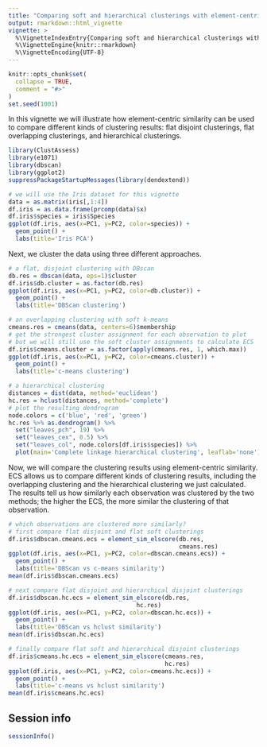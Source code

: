 ```yaml
---
title: "Comparing soft and hierarchical clusterings with element-centric similarity"
output: rmarkdown::html_vignette
vignette: >
  %\VignetteIndexEntry{Comparing soft and hierarchical clusterings with element-centric similarity}
  %\VignetteEngine{knitr::rmarkdown}
  %\VignetteEncoding{UTF-8}
---
```


```r
knitr::opts_chunk$set(
  collapse = TRUE,
  comment = "#>"
)
set.seed(1001)
```

In this vignette we will illustrate how element-centric similarity can be used
to compare different kinds of clustering results: flat disjoint clusterings, 
flat overlapping clusterings, and hierarchical clusterings.
```r
library(ClustAssess)
library(e1071)
library(dbscan)
library(ggplot2)
suppressPackageStartupMessages(library(dendextend))

# we will use the Iris dataset for this vignette
data = as.matrix(iris[,1:4])
df.iris = as.data.frame(prcomp(data)$x)
df.iris$species = iris$Species
ggplot(df.iris, aes(x=PC1, y=PC2, color=species)) + 
  geom_point() + 
  labs(title='Iris PCA')
```


Next, we cluster the data using three different approaches.
```r
# a flat, disjoint clustering with DBscan
db.res = dbscan(data, eps=1)$cluster
df.iris$db.cluster = as.factor(db.res)
ggplot(df.iris, aes(x=PC1, y=PC2, color=db.cluster)) + 
  geom_point() + 
  labs(title='DBScan clustering')

# an overlapping clustering with soft k-means
cmeans.res = cmeans(data, centers=6)$membership
# get the strongest cluster assignment for each observation to plot
# but we will still use the soft cluster assignments to calculate ECS
df.iris$cmeans.cluster = as.factor(apply(cmeans.res, 1, which.max))
ggplot(df.iris, aes(x=PC1, y=PC2, color=cmeans.cluster)) + 
  geom_point() + 
  labs(title='c-means clustering')

# a hierarchical clustering
distances = dist(data, method='euclidean')
hc.res = hclust(distances, method='complete')
# plot the resulting dendrogram
node.colors = c('blue', 'red', 'green')
hc.res %>% as.dendrogram() %>% 
  set("leaves_pch", 19) %>% 
  set("leaves_cex", 0.5) %>% 
  set("leaves_col", node.colors[df.iris$species]) %>% 
  plot(main='Complete linkage hierarchical clustering', leaflab='none')
```

Now, we will compare the clustering results using element-centric similarity.
ECS allows us to compare different kinds of clustering results, including
the overlapping clustering and the hierarchical clustering we just 
calculated. The results tell us how similarly each observation was clustered
by the two methods; the higher the ECS, the more similar the clustering
of that observation.
```r
# which observations are clustered more similarly?
# first compare flat disjoint and flat soft clusterings
df.iris$dbscan.cmeans.ecs = element_sim_elscore(db.res, 
                                                cmeans.res)
ggplot(df.iris, aes(x=PC1, y=PC2, color=dbscan.cmeans.ecs)) + 
  geom_point() + 
  labs(title='DBScan vs c-means similarity')
mean(df.iris$dbscan.cmeans.ecs)

# next compare flat disjoint and hierarchical disjoint clusterings
df.iris$dbscan.hc.ecs = element_sim_elscore(db.res, 
                                    hc.res)
ggplot(df.iris, aes(x=PC1, y=PC2, color=dbscan.hc.ecs)) + 
  geom_point() + 
  labs(title='DBScan vs hclust similarity')
mean(df.iris$dbscan.hc.ecs)

# finally compare flat soft and hierarchical disjoint clusterings
df.iris$cmeans.hc.ecs = element_sim_elscore(cmeans.res, 
                                            hc.res)
ggplot(df.iris, aes(x=PC1, y=PC2, color=cmeans.hc.ecs)) + 
  geom_point() + 
  labs(title='c-means vs hclust similarity')
mean(df.iris$cmeans.hc.ecs)
```



## Session info
```r
sessionInfo()
```
